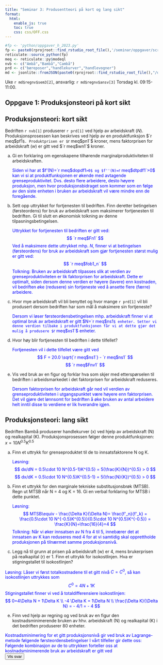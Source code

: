 ```yaml
---
title: "Seminar 3: Produsentteori på kort og lang sikt"
format:
  html:
    enable_js: true
    toc: true
    css: css/OFF.css
---
```



```r
#fp <- 'python/oppgaver_h_2023.py'
fp <- paste0(rprojroot::find_rstudio_root_file(),'/seminar/oppgaver/script/abc.py')
reticulate::source_python(fp)
meq <- reticulate::py$modeql
nvb <- c("Ambå","Bambå","Cambå")
prd <- c("bæreposer","handlekurver","handlevogner")
md <- jsonlite::fromJSON(paste0(rprojroot::find_rstudio_root_file(),"/data-raw/metadata.json"))
```

Uke `r md$regnv$sem3[2]`, ansvarlig: `r md$regnv$ansv[3]`
Torsdag kl. 09:15-11:00.


## Oppgave 1: Produksjonsteori på kort sikt
## Produksjonsteori: kort sikt 
Bedriften `r nvb[1]` produserer `r prd[1]` ved hjelp av arbeidskraft  ($N$). Produksjonsprosessen kan beskrives ved hjelp av en produktfunksjon $`r meq$pf1`$. Produktprisen er $`r meq$pn1`$ kroner, mens faktorprisen for arbeidskraft ($w$) er gitt ved $`r meq$wn1`$ 
kroner.

a) Gi en forklaring om egenskapene tilhørende marginalproduktiviteten til arbeidskraften.
<div class="answer hidden">
Siden vi har at $f'(N)=`r meq$dopdf1`>0$ og $f''(N)=`r meq$dtpdf1`>0$ kan vi si at produktfunksjonen er økende 
med avtagende grenseproduktivitet. Dvs. desto flere arbeidere, desto høyere produksjon, men hvor produksjonsbidraget som kommer som en følge av den siste enheten i bruken av arbeidskraft vil være mindre enn de foregående.
</div>
a) Sett opp uttrykket for fortjenesten til bedriften. Finn deretter betingelsen (førsteordens) for bruk av arbeidskraft som maksimerer fortjenesten til bedriften. Gi til slutt en økonomisk tolkning av denne tilpasningsbetingelsen.
<div class="answer hidden">
Uttrykket for fortjenesten til bedriften er gitt ved:
$$
`r meq$Fn1`
$$
Ved å maksimere dette uttrykket mhp. $N$, finner vi at betingelsen (førsteordens) for bruk av
arbeidskraft som gjør fortjenesten størst mulig er gitt ved:
$$ `r meq$fob1_n` 
$$ 
Tolkning: Bruken av arbeidskraft tilpasses slik at verdien av grenseproduktiviteten er lik faktorprisen for arbeidskraft. Dette er optimalt, siden dersom denne verdien er høyere (lavere) enn kostnaden, vil bedriften øke (redusere) sin fortjeneste ved å ansette flere (færre) arbeidere.
</div>
a) Hvor mye arbeidskraft vil bli benyttet og hvor mange `r prd[1]` vil bli produsert dersom bedriften har som mål
å maksimere sin fortjeneste?
<div class="answer hidden">
Dersom vi løser førsteordensbetingelsen mhp. arbeidskraft finner vi at optimal bruk av arbeidskraft er gitt 
$N=`r meq$ns1`$ enheter. Setter vi denne verdien tilbake i produktfunksjonen får vi at dette gjør det mulig å produsere $`r meq$xs1`$ enheter.
</div>
a) Hvor høy blir fortjenesten til bedriften i dette tilfellet?
<div class="answer hidden">
Fortjenesten vil i dette tilfellet være gitt ved
$$
F = 20.0 \sqrt{`r meq$ns1`} - `r meq$ns1`
$$
$$
`r meq$Fnv1`
$$
</div>
a) Vis ved bruk av en figur og forklar hva som skjer med etterspørselen til bedriften i arbeidsmarkedet i det faktorprisen for arbeidskraft reduseres.
<div class="answer hidden">
Dersom faktorprisen for arbeidskraft går ned vil verdien av grenseproduktiviteten i utgangspunktet være høyere enn
faktorprisen. Det vil gjøre det lønnsomt for bedriften å øke bruken av antal arbeidere helt inntil disse to verdiene er lik hverandre igjen. 
</div>

## Produksjonsteori: lang sikt
Bedriften Bambå produserer handlekurver (x) ved hjelp av arbeidskraft (N) og realkapital (K). Produksjonsprosessen følger denne produktfunksjonen: $x=10N^{0.5}K^{0.5}$

a.  Finn et uttrykk for grenseproduktet til de to innsatsfaktorene N og K. 
<div class="answer hidden">
Løsning:
$$
dx/dN = 0.5\cdot 10 N^{0.5-1}K^{0.5} = 5(\frac{K}{N})^{0.5} > 0
$$
$$
dx/dK = 0.5\cdot 10 N^{0.5}K^{0.5-1} = 5(\frac{N}{K})^{0.5} > 0
$$
</div>
a.  Finn et uttrykk for den marginale tekniske substitusjonsbrøk (MTSB). Regn ut MTSB når N = 4 og K = 16. Gi en verbal forklaring for MTSB i dette punktet.
<div class="answer hidden">
Løsning:
$$
MTSB\equiv - \frac{\Delta K}{\Delta N}= \frac{f'_n}{f'_k} = \frac{0.5\cdot 10 N^{-0.5}K^{0.5}}{0.5\cdot 10 N^{0.5}K^{-0.5}} = \frac{K}{N}=\frac{16}{4}=4
$$
Tolkning: Når vi øker innsatsen av N fra 4 til 5, innebærer det at innsatsen av K kan reduseres med 4 for at vi samtidig skal opprettholde produksjonen på tilnærmet samme produksjonsnivå.
</div>
d.  Legg nå til grunn at prisen på arbeidskraft (w) er $4$, mens brukerprisen på realkapital (r) er $1$. Finn et uttrykk for isokostlinjen. Hva er stigningstallet til isokostlinjen?

<div class="answer hidden">
Løsning: Låser vi først totalkostnadene til et gitt nivå $C=C^{0}$, så kan isokostlinjen uttrykkes som
$$
C^{0} = 4N+1K
$$
Stigningstallet finner vi ved å totaldifferensiere isokostlinjen:
$$
0=4\Delta N + 1\Delta K \\
-4 \Delta K = 1\Delta N \\
\frac{\Delta K}{\Delta N} = - 4/1 = - 4
$$
</div>
e.  Finn ved hjelp av regning og ved bruk av en figur den kostnadsminimerende bruken av hhv. arbeidskraft (N) og realkapital (K) i det bedriften produserer $80$ enheter.

<div class="answer hidden">
Kostnadsminimering for et gitt produksjonsnivå gir ved bruk av Lagrange-metode følgende førsteordensbetingelser
\begin{aligned}
MTSB= \frac{f'_{N}}{f'_{K}}  = \frac{w}{r}  \\
80 = 10N^{0.5}K^{0.5}
\end{aligned}
I vårt tilfeller gir dette oss:
\begin{aligned}
MTSB= \frac{K}{N}  = \frac{4}{1} = 4  \Rightarrow K =4N \\
80 = 10N^{0.5}K^{0.5} 
\end{aligned}
Følgende kombinasjon av de to uttrykken forteller oss at kostnadsminimerende bruk av arbeidskraft er gitt ved 
\begin{aligned}
80 = 10N^{0.5}(4N)^{0.5}=10\cdot4^{0.5}N \Rightarrow  N=\frac{40}{20} = 4 \\ 
\text{Mens kostnadsminimerende bruk av kapital er gitt ved} \\
80 = 10(4)^{0.5}K^{0.5} \Leftrightarrow K = (\frac{80}{20})^{2}=16
\end{aligned}
</div>

::: {.content-visible when-profile="internal"}

<button id="show-all-answers">Vis svar</button>
<p class="answer hidden">
</p>

<style>
  .answer {
    color: blue;
  }
</style>
<script>
const answerToggles = document.querySelectorAll(".answer");
const showAllButton = document.getElementById("show-all-answers");

showAllButton.addEventListener("click", () => {
  answerToggles.forEach(answer => {
    answer.classList.toggle("hidden");
  });
});
</script>

:::





